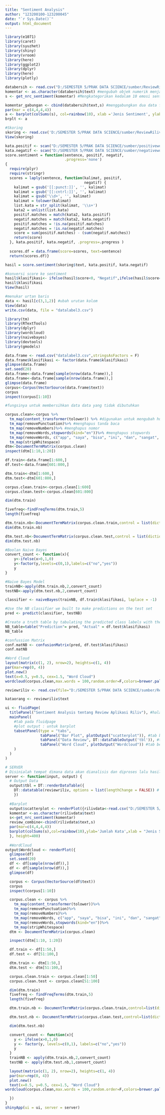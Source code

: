 ---
title: "Sentiment Analysis"
author: "123200100-123200045"
date: "`r Sys.Date()`"
output: html_document
---

```{r}
library(e1071)
library(caret)
library(syuzhet)
library(shiny)
library(vroom)
library(here)
library(ggplot2)
library(dplyr)
library(here)
library(plotly)

databersih <- read.csv("D:/SEMESTER 5/PRAK DATA SCIENCE/sumber/ReviewRilivClean.csv", stringsAsFactors = FALSE)
komentar <- as.character(databersih$text) #mengubah objek numerik menjadi objek karakter
s <- get_nrc_sentiment(komentar) #Mengkategorikan kedalam 10 emosi sentiment berbeda

komentar_gabungan <- cbind(databersih$text,s) #menggabungkan dua data frame bersama jika jumlah baris di kedua frame data sama
par(mar = c(4,4,4,4))
a <- barplot(colSums(s), col=rainbow(10), xlab ='Jenis Sentiment', ylab='Jumlah Kata', main='Sentiment Anaylsis')
brplt <- a
```

```{r}
#Skoring
skoring <- read.csv('D:/SEMESTER 5/PRAK DATA SCIENCE/sumber/ReviewRilivClean.csv', header = TRUE)
View(skoring)

kata.positif <- scan("D:/SEMESTER 5/PRAK DATA SCIENCE/sumber/positivewords.txt",what="character",comment.char=";")
kata.negatif <- scan("D:/SEMESTER 5/PRAK DATA SCIENCE/sumber/negativewords.txt",what="character",comment.char=";")
score.sentiment = function(sentence, positif, negatif,
                           .progress='none')
{
  require(plyr)
  require(stringr)
  scores = laply(sentence, function(kalimat, positif,
                                    negatif) {
    kalimat = gsub('[[:punct:]]', '', kalimat)
    kalimat = gsub('[[:cntrl:]]', '', kalimat)
    kalimat = gsub('\\d+', '', kalimat)
    kalimat = tolower(kalimat)
    list.kata = str_split(kalimat, '\\s+')
    kata2 = unlist(list.kata)
    positif.matches = match(kata2, kata.positif)
    negatif.matches = match(kata2, kata.negatif)
    positif.matches = !is.na(positif.matches)
    negatif.matches = !is.na(negatif.matches)
    score = sum(positif.matches) - (sum(negatif.matches))
    return(score)
  }, kata.positif, kata.negatif, .progress=.progress )
  
  scores.df = data.frame(score=scores, text=sentence)
  return(scores.df)}

hasil = score.sentiment(skoring$text, kata.positif, kata.negatif)

#konversi score ke sentiment
hasil$klasifikasi<- ifelse(hasil$score<0, "Negatif",ifelse(hasil$score==0,"Netral","Positif"))
hasil$klasifikasi
View(hasil)

#menukar urtan baris
data <- hasil[c(3,1,2)] #ubah urutan kolom
View(data)
write.csv(data, file = "datalabel3.csv")
```

```{r}
library(tm)
library(RTextTools)
library(dplyr)
library(wordcloud)
library(naivebayes)
library(devtools)
library(gmodels)

data.frame <- read.csv("datalabel3.csv",stringsAsFactors = F)
data.frame$klasifikasi <- factor(data.frame$klasifikasi)
glimpse(data.frame)
set.seed(20)
data.frame<-data.frame[sample(nrow(data.frame)),]
data.frame<-data.frame[sample(nrow(data.frame)),]
glimpse(data.frame)
corpus<-Corpus(VectorSource(data.frame$text))
corpus
inspect(corpus[1:10])

#fungsinya untuk membersihkan data data yang tidak dibutuhkan 

corpus.clean<-corpus %>%
  tm_map(content_transformer(tolower)) %>% #digunakan untuk mengubah huruf besar dari string menjadi string huruf kecil
  tm_map(removePunctuation)%>% #menghapus tanda baca
  tm_map(removeNumbers)%>% #menghapus nomor
  tm_map(removeWords,stopwords(kind="en"))%>% #menghapus stopwords
  tm_map(removeWords, c("app", "saya", "bisa", "ini", "dan", "sangat", "aku" ,"untuk", "kalau", "tapi", "banget", "sih", "sudah", "masih","itu", "ada","yang","saja","tidak","nya","juga","dari","gak","aja","lebih"))%>%
  tm_map(stripWhitespace) 
dtm<-DocumentTermMatrix(corpus.clean)
inspect(dtm[1:10,1:20])

df.train<-data.frame[1:600,]
df.test<-data.frame[601:800,]   

dtm.train<-dtm[1:600,]
dtm.test<-dtm[601:800,]

corpus.clean.train<-corpus.clean[1:600]
corpus.clean.test<-corpus.clean[601:800]

dim(dtm.train)

fivefreq<-findFreqTerms(dtm.train,5)
length(fivefreq)

dtm.train.nb<-DocumentTermMatrix(corpus.clean.train,control = list(dictionary=fivefreq))
dim(dtm.train.nb)

dtm.test.nb<-DocumentTermMatrix(corpus.clean.test,control = list(dictionary=fivefreq))
dim(dtm.test.nb)

#Boolan Naive Bayes
convert_count <- function(x){
    y<-ifelse(x>0,1,0)
    y<-factor(y,levels=c(0,1),labels=c("no","yes"))
    y
}

#Naive Bayes Model
trainNB<-apply(dtm.train.nb,2,convert_count)
testNB<-apply(dtm.test.nb,2,convert_count)

classifier <- naiveBayes(trainNB, df.train$klasifikasi, laplace = -1)

#Use the NB classifier we built to make predictions on the test set
pred <- predict(classifier, testNB)

#Create a truth table by tabulating the predicted class labels with the actual predicted class labels with the actual class labels
NB_table=table("Prediction"= pred, "Actual" = df.test$klasifikasi)
NB_table

#confussion Matrix
conf.matNB <- confusionMatrix(pred, df.test$klasifikasi)
conf.matNB

```

```{r}
#Word Cloud
layout(matrix(c(1, 2), nrow=2), heights=c(1, 4))
par(mar=rep(0, 4))
plot.new()
text(x=0.5, y=0.5, cex=1.5, "Word Cloud")
wordcloud(corpus.clean,max.words = 100,random.order=F,colors=brewer.pal(8,"Dark2"))

```

```{r}
reviewriliv <- read.csv(file="D:/SEMESTER 5/PRAK DATA SCIENCE/sumber/ReviewRilivClean.csv",header=TRUE)

kataorang <- reviewriliv$text

ui <- fluidPage(
  titlePanel("Sentiment Analysis tentang Review Aplikasi Riliv"), #halaman judul dr fluid page
  mainPanel( 
    #tab pada fluidpage
    #plot output : untuk barplot
    tabsetPanel(type = "tabs",
                tabPanel("Bar Plot", plotOutput("scatterplot")), #tab berupa scatterplot/grafik
                tabPanel("Data Review", DT::dataTableOutput('tbl')), #tab berupa data clening 
                tabPanel("Word Cloud", plotOutput("Wordcloud")) #tab berupa worldcloud
    )
  )
)

# SERVER
# Disinialah tempat dimana data akan dianalisis dan diproses lalu hasilnya akan ditampilkan atau diplotkan pada bagian mainpanel() ui yang telah dijelaskan sebelumnya.
server <- function(input, output) {
  # Output Data
  output$tbl = DT::renderDataTable({ 
    DT::datatable(reviewriliv, options = list(lengthChange = FALSE)) # data akan ditampilkan dalam beberapa halaman.
    })
  
  #Barplot
  output$scatterplot <- renderPlot({rilivdata<-read.csv("D:/SEMESTER 5/PRAK DATA SCIENCE/sumber/ReviewRilivClean.csv",stringsAsFactors = FALSE)
  komentar <-as.character(rilivdata$text)
  s<-get_nrc_sentiment(komentar)
  review_combine<-cbind(rilivdata$text,s)
  par(mar=c(4,4,4,4))
  barplot(colSums(s),col=rainbow(10),ylab='Jumlah Kata',xlab = "Jenis Sentiment", main='Sentiment Analysis')
  }, height=400)
  
  #WordCloud
output$Wordcloud <- renderPlot({
  glimpse(df)
  set.seed(20)
  df <- df[sample(nrow(df)),]
  df <- df[sample(nrow(df)),]
  glimpse(df)

  corpus <- Corpus(VectorSource(df$text))
  corpus
  inspect(corpus[1:10])

  corpus.clean <- corpus %>%
    tm_map(content_transformer(tolower))%>%
    tm_map(removePunctuation)%>%
    tm_map(removeNumbers)%>%
    tm_map(removeWords, c("app", "saya", "bisa", "ini", "dan", "sangat", "aku" ,"untuk", "kalau", "tapi", "banget", "sih", "sudah", "masih","itu", "ada","yang","saja","tidak","nya","juga","dari","gak","aja","lebih"))%>%
    tm_map(removeWords,stopwords(kind="en"))%>%
    tm_map(stripWhitespace)
  dtm <- DocumentTermMatrix(corpus.clean)

  inspect(dtm[1:10, 1:20])

  df.train <- df[1:50,]
  df.test <- df[51:100,]

  dtm.train <- dtm[1:50,]
  dtm.test <- dtm[51:100,]

  corpus.clean.train <- corpus.clean[1:50]
  corpus.clean.test <- corpus.clean[51:100]

  dim(dtm.train)
  fivefreq <- findFreqTerms(dtm.train,5)
  length(fivefreq)

  dtm.train.nb <- DocumentTermMatrix(corpus.clean.train,control=list(dictionary=fivefreq))

  dtm.test.nb <- DocumentTermMatrix(corpus.clean.test,control=list(dictionary=fivefreq))

  dim(dtm.test.nb)

  convert_count <- function(x){
    y <- ifelse(x>0,1,0)
    y <- factor(y, levels=c(0,1), labels=c("no","yes"))
    y
  }
  trainNB <- apply(dtm.train.nb,2,convert_count)
  testNB <- apply(dtm.test.nb,1,convert_count)

  layout(matrix(c(1, 2), nrow=2), heights=c(1, 4))
  par(mar=rep(0, 4))
  plot.new()
  text(x=0.5, y=0.5, cex=1.5, "Word Cloud")
wordcloud(corpus.clean,max.words = 100,random.order=F,colors=brewer.pal(8,"Dark2"))

  })
}
shinyApp(ui = ui, server = server)
```



